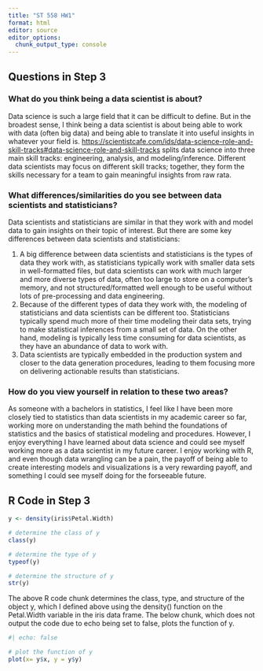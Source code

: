 ```yaml
---
title: "ST 558 HW1"
format: html
editor: source
editor_options: 
  chunk_output_type: console
---
```


## Questions in Step 3

### What do you think being a data scientist is about?

Data science is such a large field that it can be difficult to define. But in the broadest sense, I think being a data scientist is about being able to work with data (often big data) and being able to translate it into useful insights in whatever your field is. <https://scientistcafe.com/ids/data-science-role-and-skill-tracks#data-science-role-and-skill-tracks> splits data science into three main skill tracks: engineering, analysis, and modeling/inference. Different data scientists may focus on different skill tracks; together, they form the skills necessary for a team to gain meaningful insights from raw rata.

### What differences/similarities do you see between data scientists and statisticians?

Data scientists and statisticians are similar in that they work with and model data to gain insights on their topic of interest. But there are some key differences between data scientists and statisticians:

1. A big difference between data scientists and statisticians is the types of data they work with, as statisticians typically work with smaller data sets in well-formatted files, but data scientists can work with much larger and more diverse types of data, often too large to store on a computer's memory, and not structured/formatted well enough to be useful without lots of pre-processing and data engineering. 
2. Because of the different types of data they work with, the modeling of statisticians and data scientists can be different too. Statisticians typically spend much more of their time modeling their data sets, trying to make statistical inferences from a small set of data. On the other hand, modeling is typically less time consuming for data scientists, as they have an abundance of data to work with. 
3. Data scientists are typically embedded in the production system and closer to the data generation procedures, leading to them focusing more on delivering actionable results than statisticians.

### How do you view yourself in relation to these two areas?

As someone with a bachelors in statistics, I feel like I have been more closely tied to statistics than data scientists in my academic career so far, working more on understanding the math behind the foundations of statistics and the basics of statistical modeling and procedures. However, I enjoy everything I have learned about data science and could see myself working more as a data scientist in my future career. I enjoy working with R, and even though data wrangling can be a pain, the payoff of being able to create interesting models and visualizations is a very rewarding payoff, and something I could see myself doing for the forseeable future.

## R Code in Step 3

```r
y <- density(iris$Petal.Width)
```

```r
# determine the class of y
class(y)

# determine the type of y
typeof(y)

# determine the structure of y
str(y)
```

The above R code chunk determines the class, type, and structure of the object y, which I defined above using the density() function on the Petal.Width variable in the iris data frame. The below chunk, which does not output the code due to echo being set to false, plots the function of y.

```r
#| echo: false

# plot the function of y
plot(x= y$x, y = y$y)
```